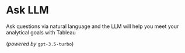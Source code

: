 
# Ask LLM

Ask questions via natural language and the LLM will help you meet your analytical goals with Tableau 

(*powered by* `gpt-3.5-turbo`)

<Chat />
